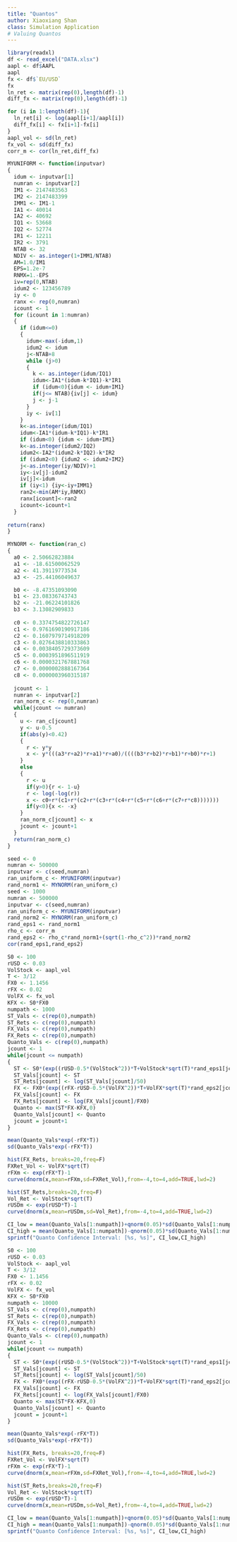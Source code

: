 ---
title: "Quantos"
author: Xiaoxiang Shan
class: Simulation Application
# Valuing Quantos
---
```{r}
library(readxl)
df <- read_excel("DATA.xlsx")
aapl <- df$AAPL
aapl
fx <- df$`EU/USD`
fx
ln_ret <- matrix(rep(0),length(df)-1)
diff_fx <- matrix(rep(0),length(df)-1)

for (i in 1:length(df)-1){
  ln_ret[i] <- log(aapl[i+1]/aapl[i])
  diff_fx[i] <- fx[i+1]-fx[i]
}
aapl_vol <- sd(ln_ret)
fx_vol <- sd(diff_fx)
corr_m <- cor(ln_ret,diff_fx)
```

```{r}
MYUNIFORM <- function(inputvar)
{
  idum <- inputvar[1]
  numran <- inputvar[2]
  IM1 <- 2147483563
  IM2 <- 2147483399
  IMM1 <- IM1-1
  IA1 <- 40014
  IA2 <- 40692
  IQ1 <- 53668 
  IQ2 <- 52774
  IR1 <- 12211
  IR2 <- 3791
  NTAB <- 32
  NDIV <- as.integer(1+IMM1/NTAB)
  AM=1.0/IM1
  EPS=1.2e-7
  RNMX=1.-EPS
  iv=rep(0,NTAB)
  idum2 <- 123456789
  iy <- 0
  ranx <- rep(0,numran)
  icount <- 1
  for (icount in 1:numran)
  {
    if (idum<=0)
    {
      idum<-max(-idum,1)
      idum2 <- idum
      j<-NTAB+8
      while (j>0)
      {
        k <- as.integer(idum/IQ1)
        idum<-IA1*(idum-k*IQ1)-k*IR1
        if (idum<0){idum <- idum+IM1}
        if(j<= NTAB){iv[j] <- idum}
        j <- j-1
      }
      iy <- iv[1]
    }
    k<-as.integer(idum/IQ1)
    idum<-IA1*(idum-k*IQ1)-k*IR1
    if (idum<0) {idum <- idum+IM1}
    k<-as.integer(idum2/IQ2)
    idum2<-IA2*(idum2-k*IQ2)-k*IR2
    if (idum2<0) {idum2 <- idum2+IM2}
    j<-as.integer(iy/NDIV)+1
    iy<-iv[j]-idum2
    iv[j]<-idum
    if (iy<1) {iy<-iy+IMM1}
    ran2<-min(AM*iy,RNMX)
    ranx[icount]<-ran2
    icount<-icount+1
  }
  
return(ranx)
}
```

```{r}
MYNORM <- function(ran_c)
{
  a0 <- 2.50662823884
  a1 <- -18.61500062529
  a2 <- 41.39119773534
  a3 <- -25.44106049637

  b0 <- -8.47351093090
  b1 <- 23.08336743743
  b2 <- -21.06224101826
  b3 <- 3.13082909833
  
  c0 <- 0.3374754822726147
  c1 <- 0.9761690190917186
  c2 <- 0.1607979714918209
  c3 <- 0.0276438810333863
  c4 <- 0.0038405729373609
  c5 <- 0.0003951896511919
  c6 <- 0.0000321767881768
  c7 <- 0.0000002888167364
  c8 <- 0.0000003960315187
  
  jcount <- 1
  numran <- inputvar[2]
  ran_norm_c <- rep(0,numran)
  while(jcount <= numran)
  {
    u <- ran_c[jcount]
    y <- u-0.5
    if(abs(y)<0.42)
    {
      r <- y*y
      x <- y*(((a3*r+a2)*r+a1)*r+a0)/((((b3*r+b2)*r+b1)*r+b0)*r+1)
    }
    else
    {
      r <- u
      if(y>0){r <- 1-u}
      r <- log(-log(r))
      x <- c0+r*(c1+r*(c2+r*(c3+r*(c4+r*(c5+r*(c6+r*(c7+r*c8)))))))
      if(y<0){x <- -x}
    }
    ran_norm_c[jcount] <- x
    jcount <- jcount+1
  } 
  return(ran_norm_c)
}
```

```{r}
seed <- 0
numran <- 500000
inputvar <- c(seed,numran)
ran_uniform_c <- MYUNIFORM(inputvar)
rand_norm1 <- MYNORM(ran_uniform_c)
seed <- 1000
numran <- 500000
inputvar <- c(seed,numran)
ran_uniform_c <- MYUNIFORM(inputvar)
rand_norm2 <- MYNORM(ran_uniform_c)
rand_eps1 <- rand_norm1
rho_c <- corr_m
rand_eps2 <- rho_c*rand_norm1+(sqrt(1-rho_c^2))*rand_norm2
cor(rand_eps1,rand_eps2)
```

```{r}
S0 <- 100
rUSD <- 0.03
VolStock <- aapl_vol
T <- 3/12
FX0 <- 1.1456
rFX <- 0.02
VolFX <- fx_vol
KFX <- S0*FX0
numpath <- 1000
ST_Vals <- c(rep(0),numpath)
ST_Rets <- c(rep(0),numpath)
FX_Vals <- c(rep(0),numpath)
FX_Rets <- c(rep(0),numpath)
Quanto_Vals <- c(rep(0),numpath)
jcount <- 1
while(jcount <= numpath)
{
  ST <- S0*(exp((rUSD-0.5*(VolStock^2))*T+VolStock*sqrt(T)*rand_eps1[jcount]))
  ST_Vals[jcount] <- ST
  ST_Rets[jcount] <- log(ST_Vals[jcount]/50)
  FX <- FX0*(exp((rFX-rUSD-0.5*(VolFX^2))*T+VolFX*sqrt(T)*rand_eps2[jcount]))
  FX_Vals[jcount] <- FX
  FX_Rets[jcount] <- log(FX_Vals[jcount]/FX0)
  Quanto <- max(ST*FX-KFX,0)
  Quanto_Vals[jcount] <- Quanto
  jcount = jcount+1
}

mean(Quanto_Vals*exp(-rFX*T))
sd(Quanto_Vals*exp(-rFX*T))
```

```{r}
hist(FX_Rets, breaks=20,freq=F)
FXRet_Vol <- VolFX*sqrt(T)
rFXm <- exp(rFX*T)-1
curve(dnorm(x,mean=rFXm,sd=FXRet_Vol),from=-4,to=4,add=TRUE,lwd=2)

hist(ST_Rets,breaks=20,freq=F)
Vol_Ret <- VolStock*sqrt(T)
rUSDm <- exp(rUSD*T)-1
curve(dnorm(x,mean=rUSDm,sd=Vol_Ret),from=-4,to=4,add=TRUE,lwd=2)

CI_low = mean(Quanto_Vals[1:numpath])+qnorm(0.05)*sd(Quanto_Vals[1:numpath])
CI_high = mean(Quanto_Vals[1:numpath])-qnorm(0.05)*sd(Quanto_Vals[1:numpath])
sprintf("Quanto Confidence Interval: [%s, %s]", CI_low,CI_high)
```

```{r}
S0 <- 100
rUSD <- 0.03
VolStock <- aapl_vol
T <- 3/12
FX0 <- 1.1456
rFX <- 0.02
VolFX <- fx_vol
KFX <- S0*FX0
numpath <- 10000
ST_Vals <- c(rep(0),numpath)
ST_Rets <- c(rep(0),numpath)
FX_Vals <- c(rep(0),numpath)
FX_Rets <- c(rep(0),numpath)
Quanto_Vals <- c(rep(0),numpath)
jcount <- 1
while(jcount <= numpath)
{
  ST <- S0*(exp((rUSD-0.5*(VolStock^2))*T+VolStock*sqrt(T)*rand_eps1[jcount]))
  ST_Vals[jcount] <- ST
  ST_Rets[jcount] <- log(ST_Vals[jcount]/50)
  FX <- FX0*(exp((rFX-rUSD-0.5*(VolFX^2))*T+VolFX*sqrt(T)*rand_eps2[jcount]))
  FX_Vals[jcount] <- FX
  FX_Rets[jcount] <- log(FX_Vals[jcount]/FX0)
  Quanto <- max(ST*FX-KFX,0)
  Quanto_Vals[jcount] <- Quanto
  jcount = jcount+1
}

mean(Quanto_Vals*exp(-rFX*T))
sd(Quanto_Vals*exp(-rFX*T))
```

```{r}
hist(FX_Rets, breaks=20,freq=F)
FXRet_Vol <- VolFX*sqrt(T)
rFXm <- exp(rFX*T)-1
curve(dnorm(x,mean=rFXm,sd=FXRet_Vol),from=-4,to=4,add=TRUE,lwd=2)

hist(ST_Rets,breaks=20,freq=F)
Vol_Ret <- VolStock*sqrt(T)
rUSDm <- exp(rUSD*T)-1
curve(dnorm(x,mean=rUSDm,sd=Vol_Ret),from=-4,to=4,add=TRUE,lwd=2)

CI_low = mean(Quanto_Vals[1:numpath])+qnorm(0.05)*sd(Quanto_Vals[1:numpath])
CI_high = mean(Quanto_Vals[1:numpath])-qnorm(0.05)*sd(Quanto_Vals[1:numpath])
sprintf("Quanto Confidence Interval: [%s, %s]", CI_low,CI_high)
```

